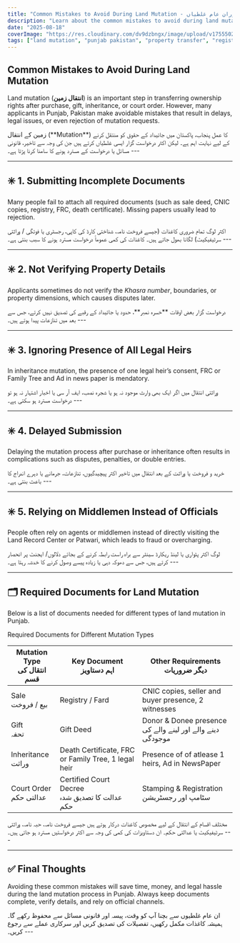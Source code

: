 ```yaml
---
title: "Common Mistakes to Avoid During Land Mutation - زمین کے انتقال کے دوران عام غلطیاں"
description: "Learn about the common mistakes to avoid during land mutation in Punjab, Pakistan. زمین کے انتقال کے دوران عام غلطیوں کے بارے میں جانیں۔"
date: "2025-08-18"
coverImage: "https://res.cloudinary.com/dv9dzbngx/image/upload/v1755502431/blogs/common_mistakes_geaqsr.png"
tags: ["land mutation", "punjab pakistan", "property transfer", "registry", "court decree"]
---
```


## Common Mistakes to Avoid During Land Mutation  

Land mutation (**انتقال زمین**) is an important step in transferring ownership rights after purchase, gift, inheritance, or court order. However, many applicants in Punjab, Pakistan make avoidable mistakes that result in delays, legal issues, or even rejection of mutation requests.  

<div className="section-spacing">
  <Urdu>
    زمین کے انتقال (**Mutation**) کا عمل پنجاب، پاکستان میں جائیداد کے حقوق کو منتقل کرنے کے لیے نہایت اہم ہے۔ لیکن اکثر درخواست گزار ایسی غلطیاں کرتے ہیں جن کی وجہ سے تاخیر، قانونی مسائل یا درخواست کے مسترد ہونے کا سامنا کرنا پڑتا ہے۔
  </Urdu>
  ---
</div>

---

## ✳️ 1. Submitting Incomplete Documents  

Many people fail to attach all required documents (such as sale deed, CNIC copies, registry, FRC,  death certificate). Missing papers usually lead to rejection.  

<div className="section-spacing">
  <Urdu>
    اکثر لوگ تمام ضروری کاغذات (جیسے فروخت نامہ، شناختی کارڈ کی کاپی، رجسٹری یا فوتگی / وراثتی سرٹیفیکیٹ) لگانا بھول جاتے ہیں۔ کاغذات کی کمی عموماً درخواست مسترد ہونے کا سبب بنتی ہے۔
  </Urdu>
  ---
</div>

---

## ✳️ 2. Not Verifying Property Details  

Applicants sometimes do not verify the *Khasra number*, boundaries, or property dimensions, which causes disputes later.  

<div className="section-spacing">
  <Urdu>
    درخواست گزار بعض اوقات **خسرہ نمبر**، حدود یا جائیداد کے رقبے کی تصدیق نہیں کرتے، جس سے بعد میں تنازعات پیدا ہوتے ہیں۔
  </Urdu>
  ---
</div>

---

## ✳️ 3. Ignoring Presence of All Legal Heirs  

In inheritance mutation, the presence of one legal heir’s consent, FRC or Family Tree and Ad in news paper is mendatory.  

<div className="section-spacing">
  <Urdu>
    وراثتی انتقال میں اگر ایک بھی وارث موجود نہ ہو یا شجرہ نصب، ایف آر سی یا اخبار اشتہار نہ ہو تو درخواست مسترد ہو سکتی ہے۔
  </Urdu>
  ---
</div>

---

## ✳️ 4. Delayed Submission  

Delaying the mutation process after purchase or inheritance often results in complications such as disputes, penalties, or double entries.  

<div className="section-spacing">
  <Urdu>
    خرید و فروخت یا وراثت کے بعد انتقال میں تاخیر اکثر پیچیدگیوں، تنازعات، جرمانے یا دہرے اندراج کا باعث بنتی ہے۔
  </Urdu>
  ---
</div>

---

## ✳️ 5. Relying on Middlemen Instead of Officials  

People often rely on agents or middlemen instead of directly visiting the Land Record Center or Patwari, which leads to fraud or overcharging.  

<div className="section-spacing">
  <Urdu>
    لوگ اکثر پٹواری یا لینڈ ریکارڈ سینٹر سے براہ راست رابطہ کرنے کے بجائے دلالوں/ ایجنٹ پر انحصار کرتے ہیں، جس سے دھوکہ دہی یا زیادہ پیسے وصول کرنے کا خدشہ رہتا ہے۔
  </Urdu>
  ---
</div>

---

## 🗂️ Required Documents for Land Mutation  

Below is a list of documents needed for different types of land mutation in Punjab.  

<div className="overflow-x-auto">
  <div className="min-w-full flex flex-col items-center">
    <span className="text-center text-lg font-semibold mb-4">
      Required Documents for Different Mutation Types 
    </span>
    <table className="table-auto border-collapse border border-gray-300 w-full max-w-4xl text-sm text-left">
      <thead className="bg-gray-100 dark:bg-gray-600">
        <tr >
          <th className="border border-gray-300 px-4 py-2">Mutation Type<br/><span className='text-xs md:text-base text-nafees'>انتقال کی قسم</span></th>
          <th className="border border-gray-300 px-4 py-2">Key Document<br/><span className='text-xs md:text-base text-nafees'>اہم دستاویز</span></th>
          <th className="border border-gray-300 px-4 py-2">Other Requirements<br/><span className='text-xs md:text-base text-nafees'>دیگر ضروریات</span></th>
        </tr>
      </thead>
      <tbody>
        <tr>
          <td className="border border-gray-300 px-4 py-2">Sale<br/>بیع / فروخت</td>
          <td className="border border-gray-300 px-4 py-2">Registry / Fard</td>
          <td className="border border-gray-300 px-4 py-2">CNIC copies, seller and buyer presence, 2 witnesses</td>
        </tr>
        <tr>
          <td className="border border-gray-300 px-4 py-2">Gift<br/>تحفہ</td>
          <td className="border border-gray-300 px-4 py-2">Gift Deed</td>
          <td className="border border-gray-300 px-4 py-2">Donor & Donee presence<br/>دینے والے اور لینے والے کی موجودگی</td>
        </tr>
        <tr>
          <td className="border border-gray-300 px-4 py-2">Inheritance<br/>وراثت</td>
          <td className="border border-gray-300 px-4 py-2">Death Certificate, FRC or Family Tree, 1 legal heir</td>
          <td className="border border-gray-300 px-4 py-2">Presence of of atlease 1 heirs, Ad in NewsPaper</td>
        </tr>
        <tr>
          <td className="border border-gray-300 px-4 py-2">Court Order<br/>عدالتی حکم</td>
          <td className="border border-gray-300 px-4 py-2">Certified Court Decree<br/>عدالت کا تصدیق شدہ حکم</td>
          <td className="border border-gray-300 px-4 py-2">Stamping & Registration<br/>سٹامپ اور رجسٹریشن</td>
        </tr>
      </tbody>
    </table>
  </div>
</div>

<div className="section-spacing">
  <Urdu>
    مختلف اقسام کے انتقال کے لیے مخصوص کاغذات درکار ہوتے ہیں جیسے فروخت نامہ، حبہ نامہ، وراثتی سرٹیفیکیٹ یا عدالتی حکم۔ ان دستاویزات کی کمی کی وجہ سے اکثر درخواستیں مسترد ہو جاتی ہیں۔
  </Urdu>
  ---
</div>

---

## ✅ Final Thoughts  

Avoiding these common mistakes will save time, money, and legal hassle during the land mutation process in Punjab. Always keep documents complete, verify details, and rely on official channels.  

<div className="section-spacing">
  <Urdu>
    ان عام غلطیوں سے بچنا آپ کو وقت، پیسہ اور قانونی مسائل سے محفوظ رکھے گا۔ ہمیشہ کاغذات مکمل رکھیں، تفصیلات کی تصدیق کریں اور سرکاری عملے سے رجوع کریں۔
  </Urdu>
  ---
</div>
